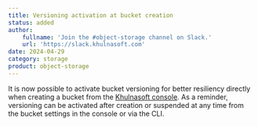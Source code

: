 ```yaml
---
title: Versioning activation at bucket creation
status: added
author:
    fullname: 'Join the #object-storage channel on Slack.'
    url: 'https://slack.khulnasoft.com'
date: 2024-04-29
category: storage
product: object-storage
---
```


It is now possible to activate bucket versioning for better resiliency directly when creating a bucket from the [Khulnasoft console](https://console.khulnasoft.com/). 
As a reminder, versioning can be activated after creation or suspended at any time from the bucket settings in the console or via the CLI.

